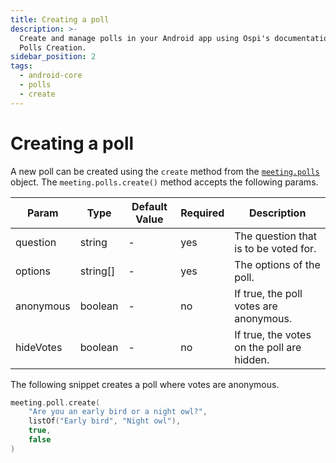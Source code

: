 ```yaml
---
title: Creating a poll
description: >-
  Create and manage polls in your Android app using Ospi's documentation on
  Polls Creation.
sidebar_position: 2
tags:
  - android-core
  - polls
  - create
---
```


# Creating a poll

A new poll can be created using the `create` method from the
[`meeting.polls`](./introduction) object. The `meeting.polls.create()` method
accepts the following params.

| Param     | Type     | Default Value | Required | Description                                |
| --------- | -------- | ------------- | -------- | ------------------------------------------ |
| question  | string   | -             | yes      | The question that is to be voted for.      |
| options   | string[] | -             | yes      | The options of the poll.                   |
| anonymous | boolean  | -             | no       | If true, the poll votes are anonymous.     |
| hideVotes | boolean  | -             | no       | If true, the votes on the poll are hidden. |

The following snippet creates a poll where votes are anonymous.

```kotlin
meeting.poll.create(
    "Are you an early bird or a night owl?",
    listOf("Early bird", "Night owl"),
    true,
    false
)
```

<head>
  <title>Android Core Creating a poll</title>
  <meta
    name="description"
    content="Create and manage polls in your Android app using Ospi's documentation on Polls Creation."
  />
</head>
